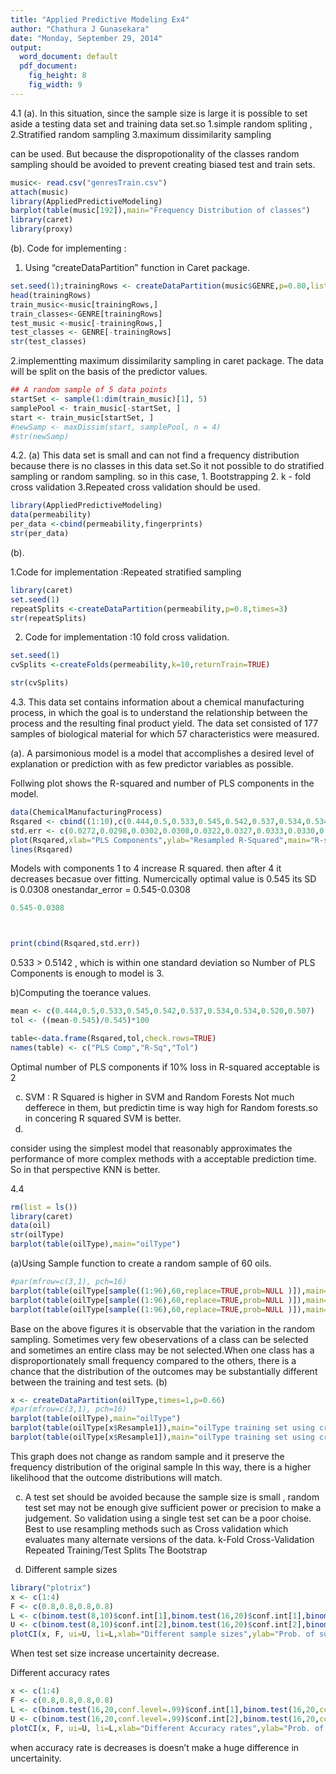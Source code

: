 ---
title: "Applied Predictive Modeling Ex4"
author: "Chathura J Gunasekara"
date: "Monday, September 29, 2014"
output:
  word_document: default
  pdf_document:
    fig_height: 8
    fig_width: 9
---
4.1
(a).
In this situation, since the sample size is large it is possible to 
set aside a testing data set and training data set.so 
1.simple random spliting ,
2.Stratified random sampling
3.maximum dissimilarity sampling 

can be used. But because the dispropotionality of the classes random sampling should be avoided to prevent creating biased test and train sets.

```{r,echo=FALSE}
music<- read.csv("genresTrain.csv")
attach(music)
library(AppliedPredictiveModeling)
barplot(table(music[192]),main="Frequency Distribution of classes")
library(caret)
library(proxy)
```

(b).
Code for implementing :

1. Using "createDataPartition" function in Caret package.
```{r,echo=TRUE}
set.seed(1);trainingRows <- createDataPartition(music$GENRE,p=0.80,list=FALSE)
head(trainingRows)
train_music<-music[trainingRows,]
train_classes<-GENRE[trainingRows]
test_music <-music[-trainingRows,]
test_classes <- GENRE[-trainingRows]
str(test_classes)


```
2.implementting maximum dissimilarity sampling in caret package. The data will be split on the basis of the predictor values.
```{r, echo=TRUE}

## A random sample of 5 data points
startSet <- sample(1:dim(train_music)[1], 5)
samplePool <- train_music[-startSet, ]
start <- train_music[startSet, ]
#newSamp <- maxDissim(start, samplePool, n = 4)
#str(newSamp)

```
4.2.
(a)
This data set is small and can not find a frequency distribution because there is no classes in this data set.So it not possible to do stratified sampling or random sampling.
so in this case,
1. Bootstrapping
2. k - fold cross validation 
3.Repeated cross validation should be used.
```{r,echo=FALSE}
library(AppliedPredictiveModeling)
data(permeability)
per_data <-cbind(permeability,fingerprints)
str(per_data)

```
(b).

1.Code for implementation :Repeated stratified sampling
```{r,echo=TRUE}
library(caret)
set.seed(1)
repeatSplits <-createDataPartition(permeability,p=0.8,times=3)
str(repeatSplits)
```
2. Code for implementation :10 fold cross validation.
```{r,echo=TRUE}
set.seed(1)
cvSplits <-createFolds(permeability,k=10,returnTrain=TRUE)

str(cvSplits)
```

4.3.
This data set contains information about a chemical manufacturing process,
in which the goal is to understand the relationship between the process and
the resulting final product yield. The data set consisted of
177 samples of biological material for which 57 characteristics were measured.

(a). A parsimonious model is a model that accomplishes a desired level of explanation or prediction with as few predictor variables as possible.

Follwing plot shows the R-squared and number of PLS components in the model. 

```{r,echo=FALSE}

data(ChemicalManufacturingProcess)
Rsqared <- cbind((1:10),c(0.444,0.5,0.533,0.545,0.542,0.537,0.534,0.534,0.520,0.507))
std.err <- c(0.0272,0.0298,0.0302,0.0308,0.0322,0.0327,0.0333,0.0330,0.0326,0.0324)
plot(Rsqared,xlab="PLS Components",ylab="Resampled R-Squared",main="R-sqred vs No. of components")
lines(Rsqared)
```
Models with components 1 to 4 increase R squared. then after 4 it decreases becasue over fitting.
Numercically optimal value is 0.545 its SD is 0.0308
onestandar_error = 0.545-0.0308 
```{r,echo=TRUE}
0.545-0.0308



print(cbind(Rsqared,std.err))
```
0.533 > 0.5142 , which is within one standard deviation
so Number of PLS Components is enough to model is 3.


b)Computing the toerance values.
```{r,echo=FALSE}
mean <- c(0.444,0.5,0.533,0.545,0.542,0.537,0.534,0.534,0.520,0.507)
tol <- ((mean-0.545)/0.545)*100

table<-data.frame(Rsqared,tol,check.rows=TRUE)
names(table) <- c("PLS Comp","R-Sq","Tol")


```
Optimal number of PLS components if 10% loss in R-squared acceptable is 2

c)
SVM  : 
R Squared is higher in SVM and Random Forests Not much defferece in them, but predictin time is way high for Random forests.so in concering R squared SVM is better.
d)

consider using the simplest model that reasonably approximates the performance of more complex methods with a acceptable prediction time. So in that perspective KNN is better.

4.4
```{r,echo=FALSE}
rm(list = ls())
library(caret)
data(oil)
str(oilType)
barplot(table(oilType),main="oilType")
```
(a)Using Sample function to create a random sample of 60 oils.
```{r,echo=FALSE}
#par(mfrow=c(3,1), pch=16)
barplot(table(oilType[sample((1:96),60,replace=TRUE,prob=NULL )]),main="oilType in random60 using sample function -01")
barplot(table(oilType[sample((1:96),60,replace=TRUE,prob=NULL )]),main="oilType in random60 using sample function -02")
barplot(table(oilType[sample((1:96),60,replace=TRUE,prob=NULL )]),main="oilType in random60 using sample function -03")
```
Base on the above figures it is observable that the variation in the random sampling. Sometimes very few obeservations of a class can be selected and sometimes an entire class may be not selected.When one class has a disproportionately
small frequency compared to the others, there is a chance that
the distribution of the outcomes may be substantially different between the
training and test sets.
(b)
```{r,echo=FALSE}
x <- createDataPartition(oilType,times=1,p=0.66)
#par(mfrow=c(3,1), pch=16)
barplot(table(oilType),main="oilType")
barplot(table(oilType[x$Resample1]),main="oilType training set using createDataPartition function - 01")
barplot(table(oilType[x$Resample1]),main="oilType training set using createDataPartition function - 02")

```
This graph does not change as random sample and it preserve the frequency distribution of the original sample In this way, there is a higher likelihood that the outcome distributions will
match.

(c)
A test set should be avoided because the sample size is small , random test set may not be enough give sufficient power or precision to make a judgement. So validation using a single test set can be a poor choise.
Best to use resampling methods such as 
Cross validation which evaluates many alternate versions of the data.
k-Fold Cross-Validation
Repeated Training/Test Splits
The Bootstrap

(d)
Different sample sizes
```{r,echo=FALSE}
library("plotrix")
x <- c(1:4)
F <- c(0.8,0.8,0.8,0.8) 
L <- c(binom.test(8,10)$conf.int[1],binom.test(16,20)$conf.int[1],binom.test(160,200)$conf.int[1],binom.test(1600,2000)$conf.int[1])
U <- c(binom.test(8,10)$conf.int[2],binom.test(16,20)$conf.int[2],binom.test(160,200)$conf.int[2],binom.test(1600,2000)$conf.int[2])
plotCI(x, F, ui=U, li=L,xlab="Different sample sizes",ylab="Prob. of success with CI")
```
When test set size increase uncertainity decrease.


Different accuracy rates
```{r,echo=FALSE}
x <- c(1:4)
F <- c(0.8,0.8,0.8,0.8) 
L <- c(binom.test(16,20,conf.level=.99)$conf.int[1],binom.test(16,20,conf.level=.95)$conf.int[1],binom.test(16,20,conf.level=.9)$conf.int[1],binom.test(16,20,conf.level=.85)$conf.int[1])
U <- c(binom.test(16,20,conf.level=.99)$conf.int[2],binom.test(16,20,conf.level=.95)$conf.int[2],binom.test(16,20,conf.level=.9)$conf.int[2],binom.test(16,20,conf.level=.85)$conf.int[2])
plotCI(x, F, ui=U, li=L,xlab="Different Accuracy rates",ylab="Prob. of success with CI")
```
when accuracy rate is decreases is doesn't make a huge difference in uncertainity.





